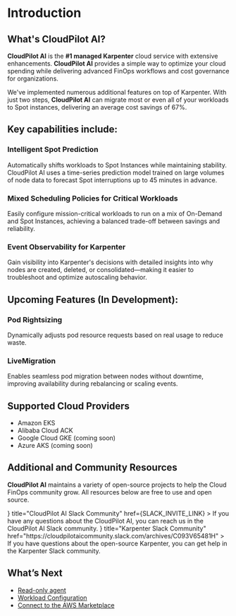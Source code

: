 
# Introduction

## What's CloudPilot AI?

**CloudPilot AI** is the **#1 managed Karpenter** cloud service with extensive enhancements. **CloudPilot AI** provides a simple way to optimize your cloud spending while delivering advanced FinOps workflows and cost governance for organizations.

We've implemented numerous additional features on top of Karpenter. With just two steps, **CloudPilot AI** can migrate most or even all of your workloads to Spot instances, delivering an average cost savings of 67%.

## Key capabilities include:

### Intelligent Spot Prediction

Automatically shifts workloads to Spot Instances while maintaining stability. CloudPilot AI uses a time-series prediction model trained on large volumes of node data to forecast Spot interruptions up to 45 minutes in advance.

### Mixed Scheduling Policies for Critical Workloads

Easily configure mission-critical workloads to run on a mix of On-Demand and Spot Instances, achieving a balanced trade-off between savings and reliability.

### Event Observability for Karpenter

Gain visibility into Karpenter's decisions with detailed insights into why nodes are created, deleted, or consolidated—making it easier to troubleshoot and optimize autoscaling behavior.

## Upcoming Features (In Development):

### Pod Rightsizing

Dynamically adjusts pod resource requests based on real usage to reduce waste.

### LiveMigration

Enables seamless pod migration between nodes without downtime, improving availability during rebalancing or scaling events.

## Supported Cloud Providers

- Amazon EKS
- Alibaba Cloud ACK
- Google Cloud GKE (coming soon)
- Azure AKS (coming soon)

## Additional and Community Resources

**CloudPilot AI** maintains a variety of open-source projects to help the Cloud FinOps community grow. All resources below are free to use and open source.

<Cards num={2}>
  <Cards.Card
    icon={<svg xmlns="http://www.w3.org/2000/svg" width="1em" height="1em" viewBox="0 0 24 24"><path fill="currentColor" d="M6 15a2 2 0 0 1-2 2a2 2 0 0 1-2-2a2 2 0 0 1 2-2h2zm1 0a2 2 0 0 1 2-2a2 2 0 0 1 2 2v5a2 2 0 0 1-2 2a2 2 0 0 1-2-2zm2-8a2 2 0 0 1-2-2a2 2 0 0 1 2-2a2 2 0 0 1 2 2v2zm0 1a2 2 0 0 1 2 2a2 2 0 0 1-2 2H4a2 2 0 0 1-2-2a2 2 0 0 1 2-2zm8 2a2 2 0 0 1 2-2a2 2 0 0 1 2 2a2 2 0 0 1-2 2h-2zm-1 0a2 2 0 0 1-2 2a2 2 0 0 1-2-2V5a2 2 0 0 1 2-2a2 2 0 0 1 2 2zm-2 8a2 2 0 0 1 2 2a2 2 0 0 1-2 2a2 2 0 0 1-2-2v-2zm0-1a2 2 0 0 1-2-2a2 2 0 0 1 2-2h5a2 2 0 0 1 2 2a2 2 0 0 1-2 2z"></path></svg>}
    title="CloudPilot AI Slack Community"
    href={SLACK_INVITE_LINK}
  >
    If you have any questions about the CloudPilot AI, you can reach us in the CloudPilot AI Slack community.
  </Cards.Card>
  <Cards.Card
    icon={<svg xmlns="http://www.w3.org/2000/svg" width="1em" height="1em" viewBox="0 0 24 24"><path fill="currentColor" d="M6 15a2 2 0 0 1-2 2a2 2 0 0 1-2-2a2 2 0 0 1 2-2h2zm1 0a2 2 0 0 1 2-2a2 2 0 0 1 2 2v5a2 2 0 0 1-2 2a2 2 0 0 1-2-2zm2-8a2 2 0 0 1-2-2a2 2 0 0 1 2-2a2 2 0 0 1 2 2v2zm0 1a2 2 0 0 1 2 2a2 2 0 0 1-2 2H4a2 2 0 0 1-2-2a2 2 0 0 1 2-2zm8 2a2 2 0 0 1 2-2a2 2 0 0 1 2 2a2 2 0 0 1-2 2h-2zm-1 0a2 2 0 0 1-2 2a2 2 0 0 1-2-2V5a2 2 0 0 1 2-2a2 2 0 0 1 2 2zm-2 8a2 2 0 0 1 2 2a2 2 0 0 1-2 2a2 2 0 0 1-2-2v-2zm0-1a2 2 0 0 1-2-2a2 2 0 0 1 2-2h5a2 2 0 0 1 2 2a2 2 0 0 1-2 2z"></path></svg>}
    title="Karpenter Slack Community"
    href="https://cloudpilotaicommunity.slack.com/archives/C093V65481H"
  >
    If you have questions about the open-source Karpenter, you can get help in the Karpenter Slack community.
  </Cards.Card>
</Cards>

## What’s Next

- [Read-only agent](guide/security/permissions_required.mdx#phase-1-read-only-permissions)
- [Workload Configuration](guide/rebalance_configuration/workload_config.mdx)
- [Connect to the AWS Marketplace](guide/administration/aws_marketplace_subscription.mdx)
